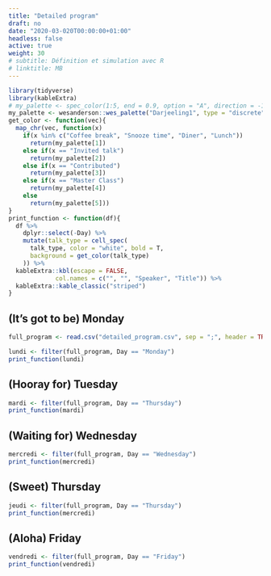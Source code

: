 ```yaml
---
title: "Detailed program"
draft: no
date: "2020-03-020T00:00:00+01:00"
headless: false
active: true
weight: 30
# subtitle: Définition et simulation avec R
# linktitle: MB
---
```



```r
library(tidyverse)
library(kableExtra)
# my_palette <- spec_color(1:5, end = 0.9, option = "A", direction = -1)
my_palette <- wesanderson::wes_palette("Darjeeling1", type = "discrete")
get_color <- function(vec){
  map_chr(vec, function(x) 
    if(x %in% c("Coffee break", "Snooze time", "Diner", "Lunch"))
      return(my_palette[1])
    else if(x == "Invited talk")
      return(my_palette[2])
    else if(x == "Contributed")
      return(my_palette[3])
    else if(x == "Master Class")
      return(my_palette[4])
    else
      return(my_palette[5]))
}
print_function <- function(df){
  df %>% 
    dplyr::select(-Day) %>% 
    mutate(talk_type = cell_spec(
      talk_type, color = "white", bold = T,
      background = get_color(talk_type)
    )) %>% 
  kableExtra::kbl(escape = FALSE,
             col.names = c("", "", "Speaker", "Title")) %>%
  kableExtra::kable_classic("striped")
}
```


## (It's got to be) Monday

```r
full_program <- read.csv("detailed_program.csv", sep = ";", header = TRUE)
```


```r
lundi <- filter(full_program, Day == "Monday")
print_function(lundi)
```


## (Hooray for) Tuesday 

```r
mardi <- filter(full_program, Day == "Thursday")
print_function(mardi)
```

## (Waiting for) Wednesday

```r
mercredi <- filter(full_program, Day == "Wednesday")
print_function(mercredi)
```

## (Sweet) Thursday

```r
jeudi <- filter(full_program, Day == "Thursday")
print_function(mercredi)
```

## (Aloha) Friday

```r
vendredi <- filter(full_program, Day == "Friday")
print_function(vendredi)
```